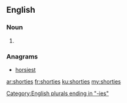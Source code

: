 ==English==

===Noun===
{{head|en}}

# {{plural of|shorty}}

===Anagrams===
* [[horsiest#English|horsiest]]

[[Category:English plurals ending in "-ies"]]

[[ar:shorties]]
[[fr:shorties]]
[[ku:shorties]]
[[my:shorties]]